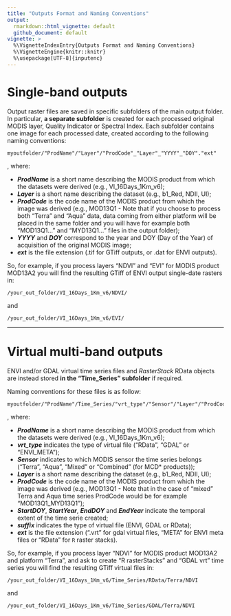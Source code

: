 ```yaml
---
title: "Outputs Format and Naming Conventions"
output: 
  rmarkdown::html_vignette: default
  github_document: default
vignette: >
  %\VignetteIndexEntry{Outputs Format and Naming Conventions}
  %\VignetteEngine{knitr::knitr}
  %\usepackage[UTF-8]{inputenc}
---
```


# <i class="fa fa-arrow-circle-o-right" aria-hidden="true"></i> __Single-band outputs__

Output raster files are saved in specific subfolders of the main output folder. 
In particular, **a separate subfolder** is created for each processed original 
MODIS layer, Quality Indicator or Spectral Index. Each subfolder contains one image
for each processed date, created according to the following naming conventions: 

```
myoutfolder/"ProdName"/"Layer"/"ProdCode"_"Layer"_"YYYY"_"DOY"."ext"
```

, where: 

  - **_ProdName_** is a short name describing the MODIS product from which the 
    datasets were derived (e.g., VI_16Days_1Km_v6);
  - **_Layer_** is a short name describing the dataset (e.g., b1_Red, NDII, UI);
  - **_ProdCode_** is the code name of the MODIS product from which the image was
  derived (e.g., MOD13Q1 - Note that if you choose to process both "Terra" and 
    "Aqua" data, data coming from either platform will be placed in the same folder
    and you will have for example both "MOD13Q1..." and "MYD13Q1..." files in the 
    output folder);
  - **_YYYY_** and **_DOY_** correspond to the year and DOY (Day of the Year) of 
  acquisition of the original MODIS image;
  - **_ext_** is the file extension (.tif for GTiff outputs, or .dat for ENVI outputs). 
  
So, for example, if you process layers "NDVI" and "EVI" for MODIS product MOD13A2 
you will find the resulting GTiff of ENVI output single-date rasters in:

```
/your_out_folder/VI_16Days_1Km_v6/NDVI/
```

and

```
/your_out_folder/VI_16Days_1Km_v6/EVI/
```

____________________________________________________________________________________

# <i class="fa fa-arrow-circle-o-right" aria-hidden="true"></i> __Virtual multi-band outputs__

ENVI and/or GDAL virtual time series files and _RasterStack_ RData objects are 
instead stored **in the "Time\_Series" subfolder** if required.

Naming conventions for these files is as follow:

```
myoutfolder/"ProdName"/Time_Series/"vrt_type"/"Sensor"/"Layer"/"ProdCode"_"Layer"_"StartDOY"_"StartYear_"EndDOY"_"EndYear_"suffix".ext" 
```

, where: 

  - **_ProdName_** is a short name describing the MODIS product from which the 
    datasets were derived (e.g., VI_16Days_1Km_v6);
  - **_vrt_type_** indicates the type of virtual file ("RData", "GDAL" or "ENVI_META");
  - **_Sensor_** indicates to which MODIS sensor the time series belongs ("Terra",
  "Aqua", "Mixed" or "Combined" (for MCD* products));
  - **_Layer_** is a short name describing the dataset (e.g., b1_Red, NDII, UI);
  - **_ProdCode_** is the code name of the MODIS product from which the image was 
  derived (e.g., MOD13Q1 - Note that in the case of "mixed" Terra and Aqua time
  series ProdCode would be for example "MOD13Q1_MYD13Q1");
  - **_StartDOY_**, **_StartYear_**, **_EndDOY_** and **_EndYear_** indicate the 
  temporal extent of the time serie created; 
  - **_suffix_** indicates the type of virtual file (ENVI, GDAL or RData);
  - **_ext_** is the file extension (".vrt" for gdal virtual files, "META" for 
  ENVI meta files or "RData" for `R` raster stacks). 

So, for example, if you process layer "NDVI" for MODIS product MOD13A2 and platform 
"Terra", and ask to create "R rasterStacks" and "GDAL vrt" time series you will 
find the resulting GTiff virtual files in:

```
/your_out_folder/VI_16Days_1Km_v6/Time_Series/RData/Terra/NDVI
```

and 

```
/your_out_folder/VI_16Days_1Km_v6/Time_Series/GDAL/Terra/NDVI
```
